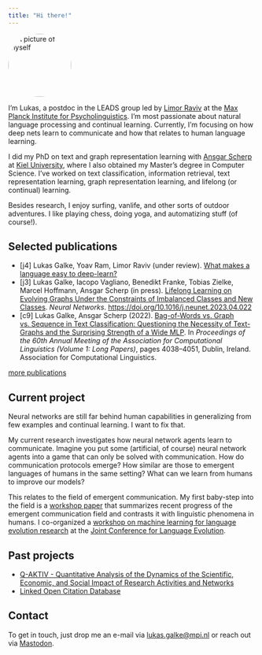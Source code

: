 ```yaml
---
title: "Hi there!"
---
```


<img class="img-fluid float-end" style="border-radius: 50%"  alt="A picture of myself" width="128" height="128" resize=true src="images/2022-05-Lukas-Galke.jpg"></img>


I'm Lukas, a postdoc in the LEADS group led by [Limor
Raviv](https://www.limorravivevolang.com) at the [Max Planck Institute for
Psycholinguistics](https://mpi.nl).  I'm most passionate about natural language
processing and continual learning. Currently, I'm focusing on how deep
nets learn to communicate and how that relates to human language learning.

I did my PhD on text and graph representation learning with [Ansgar
Scherp](http://ansgarscherp.net) at [Kiel
University](https://www.uni-kiel.de/en/), where I also obtained my Master’s
degree in Computer Science. I've worked on text classification, information
retrieval, text representation learning, graph representation learning, and
lifelong (or continual) learning.

Besides research, I enjoy surfing, vanlife, and other sorts of outdoor
adventures. I like playing chess, doing yoga, and automatizing stuff (of course!). 

## Selected publications

- [j4] Lukas Galke, Yoav Ram, Limor Raviv (under review). [What makes a language easy to deep-learn?](https://arxiv.org/abs/2302.12239)
- [j3] Lukas Galke, Iacopo Vagliano, Benedikt Franke, Tobias Zielke, Marcel Hoffmann, Ansgar Scherp (in press). [Lifelong Learning on Evolving Graphs Under the Constraints of Imbalanced Classes and New Classes](https://www.sciencedirect.com/science/article/abs/pii/S0893608023002083). *Neural Networks*. [https://doi.org/10.1016/j.neunet.2023.04.022](https://doi.org/10.1016/j.neunet.2023.04.022)
- [c9] Lukas Galke, Ansgar Scherp (2022). [Bag-of-Words vs. Graph vs. Sequence in Text Classification: Questioning the Necessity of Text-Graphs and the Surprising Strength of a Wide MLP](https://doi.org/10.18653/v1/2022.acl-long.279). In *Proceedings of the 60th Annual Meeting of the Association for Computational Linguistics (Volume 1: Long Papers)*, pages 4038–4051, Dublin, Ireland. Association for Computational Linguistics.

[more publications](./publications)

## Current project 

Neural networks are still far behind human capabilities in generalizing from
few examples and continual learning. I want to fix that.

My current research investigates how neural network agents learn to
communicate. Imagine you put some (artificial, of course) neural network agents
into a game that can only be solved with communication. How do communication
protocols emerge?  How similar are those to emergent languages of humans in the
same setting? What can we learn from humans to improve our models?

This relates to the field of emergent communication. My first
baby-step into the field is a [workshop
paper](https://arxiv.org/abs/2204.10590) that summarizes recent progress of the
emergent communication field and contrasts it with linguistic phenomena in
humans. I co-organized a [workshop on machine learning for language
evolution research](https://ml4evolang.github.io/) at the [Joint Conference for
Language
Evolution](https://sites.google.com/view/joint-conf-language-evolution/home).


## Past projects

- [Q-AKTIV - Quantitative Analysis of the Dynamics of the Scientific, Economic, and Social Impact of Research Activities and Networks](https://q-aktiv.github.io)
- [Linked Open Citation Database](https://locdb.bib.uni-mannheim.de/blog/en/)

## Contact

To get in touch, just drop me an e-mail via
[lukas.galke@mpi.nl](mailto:lukas.galke@mpi.nl?subject=First contact) or  reach out via <a rel="me" href="https://sigmoid.social/@lpag">Mastodon</a>.
 


